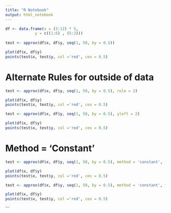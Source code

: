 ```yaml
---
title: "R Notebook"
output: html_notebook
---
```



```r
df <- data.frame(x = (3:12) * 5,
             y = c((1:6) , (5:2)))
             
test <- approx(df$x, df$y, seq(1, 50, by = 0.5))

```

```r
plot(df$x, df$y)
points(test$x, test$y, col ='red', cex = 0.5)
```


# Alternate Rules for outside of data
```r
test <- approx(df$x, df$y, seq(1, 50, by = 0.5), rule = 2)

plot(df$x, df$y)
points(test$x, test$y, col ='red', cex = 0.5)
```

```r
test <- approx(df$x, df$y, seq(1, 50, by = 0.5), yleft = 2)

plot(df$x, df$y)
points(test$x, test$y, col ='red', cex = 0.5)
```


# Method = 'Constant'
```r
test <- approx(df$x, df$y, seq(1, 50, by = 0.5), method = 'constant', f = 0)

plot(df$x, df$y)
points(test$x, test$y, col ='red', cex = 0.5)
```

```r
test <- approx(df$x, df$y, seq(1, 50, by = 0.5), method = 'constant', f = .5)

plot(df$x, df$y)
points(test$x, test$y, col ='red', cex = 0.5)
```
```



